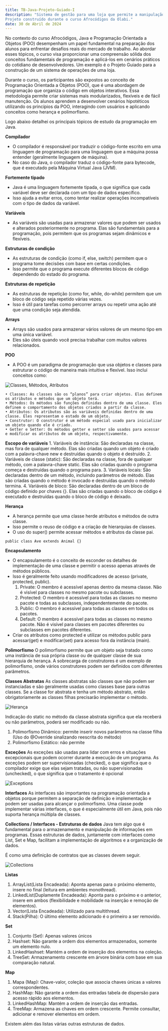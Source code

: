 ```yaml
---
title: TB-Java-Projeto-Guiado-I
description: "Sistema de gestão para uma loja que permite a manipulação de produtos, clientes e vendas.
Projeto construído durante o curso Afrocódigos da Olabi."
date: 30 de Abril de 2024
---
```


No contexto do curso Afrocódigos, Java e Programação Orientada a Objetos (POO) desempenham um papel fundamental na preparação dos alunos para enfrentar desafios reais do mercado de trabalho. Ao abordar esses tópicos, o curso visa proporcionar uma compreensão sólida dos conceitos fundamentais de programação e aplicá-los em cenários práticos do cotidiano de desenvolvedores. Um exemplo é o Projeto Guiado para a construção de um sistema de operações de uma loja.

Durante o curso, os participantes são expostos ao conceito de Programação Orientada a Objetos (POO), que é uma abordagem de programação que organiza o código em objetos interativos. Essa metodologia permite criar sistemas mais modularizados, flexíveis e de fácil manutenção. Os alunos aprendem a desenvolver cenários hipotéticos utilizando os princípios da POO, interagindo com usuários e aplicando conceitos como herança e polimorfismo.

Logo abaixo detalhei os principais tópicos de estudo da programação em Java.

**Compilador**
- O compilador é responsável por traduzir o código-fonte escrito em uma linguagem de programação para uma linguagem que a máquina possa entender (geralmente linguagem de máquina). 
- No caso do Java, o compilador traduz o código-fonte para bytecode, que é executado pela Máquina Virtual Java (JVM).

**Fortemente tipado**
- Java é uma linguagem fortemente tipada, o que significa que cada variável deve ser declarada com um tipo de dados específico.
- Isso ajuda a evitar erros, como tentar realizar operações incompatíveis com o tipo de dados da variável.

**Variáveis**
- As variáveis são usadas para armazenar valores que podem ser usados e alterados posteriormente no programa. 
Elas são fundamentais para a programação, pois permitem que os programas sejam dinâmicos e flexíveis.

**Estruturas de condição**
- As estruturas de condição (como if, else, switch) permitem que o programa tome decisões com base em certas condições.
- Isso permite que o programa execute diferentes blocos de código dependendo do estado do programa.

**Estruturas de repetição**
- As estruturas de repetição (como for, while, do-while) permitem que um bloco de código seja repetido várias vezes.
- Isso é útil para tarefas como percorrer arrays ou repetir uma ação até que uma condição seja atendida.

**Arrays**
- Arrays são usados para armazenar vários valores de um mesmo tipo em uma única variável.
- Eles são úteis quando você precisa trabalhar com muitos valores relacionados.

**POO**
- A POO é um paradigma de programação que usa objetos e classes para estruturar o código de maneira mais intuitiva e flexível. Isso inclui conceitos como:

![Classes, Métodos, Atributos](classes.png)

    • Classes: As classes são os “planos” para criar objetos. Elas definem os atributos e métodos que um objeto terá.
	• Métodos: Os métodos são funções definidas dentro de uma classe. Eles definem o comportamento dos objetos criados a partir da classe.
	• Atributos: Os atributos são as variáveis definidas dentro de uma classe. Eles representam o estado de um objeto.
	• Construtor: O construtor é um método especial usado para inicializar um objeto quando ele é criado.
	• Getter e Setter: Os métodos getter e setter são usados para acessar e modificar os atributos de um objeto, respectivamente.

**Escopo de variáveis**
	1. Variáveis de instância: São declaradas na classe, mas fora de qualquer método. Elas são criadas quando um objeto é criado com a palavra-chave new e destruídas quando o objeto é destruído.
	2. Variáveis de classe (static): São declaradas na classe, fora de qualquer método, com a palavra-chave static. Elas são criadas quando o programa começa e destruídas quando o programa para.
	3. Variáveis locais: São declaradas dentro de um método, incluindo parâmetros de método. Elas são criadas quando o método é invocado e destruídas quando o método termina.
	4. Variáveis de bloco: São declaradas dentro de um bloco de código definido por chaves {}. Elas são criadas quando o bloco de código é executado e destruídas quando o bloco de código é deixado.

**Herança**
- A herança permite que uma classe herde atributos e métodos de outra classe.
- Isso permite o reuso de código e a criação de hierarquias de classes. 
- O uso do super() permite acessar métodos e atributos da classe pai.

```
public class Ave extends Animal {}
```

**Encapsulamento**
- O encapsulamento é o conceito de esconder os detalhes de implementação de uma classe e permitir o acesso apenas através de métodos públicos.
- Isso é geralmente feito usando modificadores de acesso (private, protected, public).
    1. Private: O membro é acessível apenas dentro da mesma classe. Não é visível para classes no mesmo pacote ou subclasses.
    2. Protected: O membro é acessível para todas as classes no mesmo pacote e todas as subclasses, independentemente do pacote.
    3. Public: O membro é acessível para todas as classes em todos os pacotes.
    4. Default: O membro é acessível para todas as classes no mesmo pacote. Não é visível para classes em pacotes diferentes ou subclasses em pacotes diferentes.
- Criar os atributos como protected e utilizar os métodos public para acessar(get) e modificar(set) para acesso fora da instância (main).
	
**Polimorfismo**
O polimorfismo permite que um objeto seja tratado como uma instância de sua própria classe ou de qualquer classe de sua hierarquia de herança.
A sobrecarga de construtores é um exemplo de polimorfismo, onde vários construtores podem ser definidos com diferentes parâmetros.

**Classes Abstratas**
As classes abstratas são classes que não podem ser instanciadas e são geralmente usadas como classes base para outras classes.
Se a classe for abstrata e tenha um método abstrato, então obrigatoriamente as classes filhas precisarão implementar o método.

![Herança](herança.png)

Indicação do static no método da classe abstrata significa que ela receberá ou não parâmetros, poderá ser modificado ou não.
1. Polimorfismo Dinâmico: permite inserir novos parâmetros na classe filha (Uso do @Override sinalizando reescrita do método)
2. Polimorfismo Estático: não permite
	
**Exceções**
As exceções são usadas para lidar com erros e situações excepcionais que podem ocorrer durante a execução de um programa. 
As exceções podem ser supervisionadas (checked), o que significa que o compilador exige que elas sejam tratadas, ou não supervisionadas (unchecked), o que significa que o tratamento é opcional

![Exceptions](exceções.png)
	
**Interfaces**
As interfaces são importantes na programação orientada a objetos porque permitem a separação de definição e implementação e podem ser usadas para alcançar o polimorfismo.
Uma classe pode implementar várias interfaces, o que é especialmente útil em Java, pois não suporta herança múltipla de classes.
	
**Collections / Interfaces - Estruturas de dados**
Java tem algo que é fundamental para o armazenamento e manipulação de informações em programas. 
Essas estruturas de dados, juntamente com interfaces como List, Set e Map, facilitam a implementação de algoritmos e a organização de dados.

É como uma definição de contratos que as classes devem seguir.

![Collections](coleções.png)

**Listas**
1. ArrayList(Lista Encadeada): Aponta apenas para o próximo elemento, insere no final (leitura em ambientes monothread).
2. LinkedList(Duplamente Encadeada): Aponta para o próximo e o anterior, insere em ambos (flexibilidade e mobilidade na inserção e remoção de elementos).
3. Vector(Lista Encadeada): Utilizado para multithread.
4. Stack(Pilha): O último elemento adicionado é o primeiro a ser removido.

**Set**
1. Conjunto (Set): Apenas valores únicos
2. Hashset: Não garante a ordem dos elementos armazenados, somente um elemento nulo.
3. LinkedHashset: Mantém a ordem de inserção dos elementos na coleção.
4. TreeSet: Armazenamento crescente em árvore binária com base em sua comparação natural.

**Map**
1. Mapa (Map): Chave-valor,  coleção que associa chaves únicas a valores correspondentes.
2. HashMap: Não garante a ordem das entradas tabela de dispersão para acesso rápido aos elementos.
3. LinkedHashMap: Mantém a ordem de inserção das entradas.
4. TreeMap: Armazena as chaves em ordem crescente. Permite consultar, adicionar e remover elementos em ordem.

Existem além das listas várias outras estruturas de dados.
